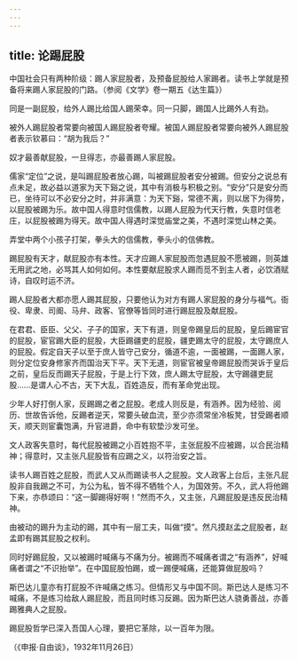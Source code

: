 ```yaml
---
---
---
```

title: 论踢屁股
---




中国社会只有两种阶级：踢人家屁股者，及预备屁股给人家踢者。读书上学就是预备将来踢人家屁股的门路。（参阅《文学》卷一期五《达生篇》）

同是一副屁股，给外人踢比给国人踢荣幸。同一只脚，踢国人比踢外人有劲。

被外人踢屁股者常要向被国人踢屁股者夸耀。被国人踢屁股者常要向被外人踢屁股者表示钦慕曰：“胡为我后？”

奴才最善献屁股，一旦得志，亦最善踢人家屁股。

儒家“定位”之说，是叫踢屁股者放心踢，叫被踢屁股者安分被踢。但安分之说总有点未足，故必益以道家为天下谿之说，其中有消极与积极之别。“安分”只是安分而已，坐待可以不必安分之时，并非满意：为天下谿，常德不离，则以居下为得势，以屁股被踢为乐。故中国人得意时信儒教，以踢人屁股为代天行教，失意时信老庄，以屁股被踢为得天。故中国人得遇时深觉庙堂之美，不遇时深觉山林之美。

弄堂中两个小孩子打架，拳头大的信儒教，拳头小的信佛教。

踢屁股有天才，献屁股亦有本性。天才应踢人家屁股而忽遇屁股不愿被踢，则英雄无用武之地，必骂其人如何如何。本性要献屁股求人踢而觅不到主人者，必饮酒赋诗，自叹时运不济。

踢人屁股者大都亦愿人踢其屁股，只要他认为对方有踢人家屁股的身分与福气。衙役、卑隶、司阍、马弁、政客、官僚等皆同时进行踢屁股及献屁股。

在君君、臣臣、父父、子子的国家，天下有道，则皇帝踢皇后的屁股，皇后踢宦官的屁股，宦官踢大臣的屁股，大臣踢疆吏的屁股，疆吏踢太守的屁股，太守踢庶人的屁股。假定自天子以至于庶人皆守己安分，循道不逾，一面被踢，一面踢人家，则分定位安身修家齐而国治天下平。天下无道，则宦官被皇帝踢屁股而哭诉于皇后之前，皇后反而踢天子屁股，于是上行下效，庶人踢太守屁股，太守踢疆吏屁股……是谓人心不古，天下大乱，百姓造反，而有革命党出现。

少年人好打倒人家，反踢踢之者之屁股。老成人则反是，有涵养。因为经验、阅历、世故告诉他，反踢者逆天，常要头破血流，至少亦须常坐冷板凳，甘受踢者顺天，顺天则宦囊饱满，升官进爵，命中有软垫沙发可坐。

文人政客失意时，每代屁股被踢之小百姓抱不平，主张屁股不应被踢，以合民治精神；得意时，又主张凡屁股皆有应踢之义，以符治安之旨。

读书人踢百姓之屁股，而武人又从而踢读书人之屁股。文人政客上台后，主张凡屁股非自我踢之不可，为公为私，皆不得不牺牲个人，为国效劳。不久，武人将他踢下来，亦恭颂曰：“这一脚踢得好啊！”然而不久，又主张，凡踢屁股是违反民治精神。

由被动的踢升为主动的踢，其中有一层工夫，叫做“摸”。然凡摸赵孟之屁股者，赵孟即有踢其屁股之权利。

同时好踢屁股，又以被踢时喊痛与不痛为分。被踢而不喊痛者谓之“有涵养”，好喊痛者谓之“不识抬举”。在中国屁股怕踢，或一踢便喊痛，还能算做屁股吗？

斯巴达儿童亦有打屁股不许喊痛之练习。但情形又与中国不同。斯巴达人是练习不喊痛，不是练习给敌人踢屁股，而且同时练习反踢。因为斯巴达人骁勇善战，亦善踢雅典人之屁股。

踢屁股哲学已深入吾国人心理，要把它革除，以一百年为限。

（《申报·自由谈》，1932年11月26日）